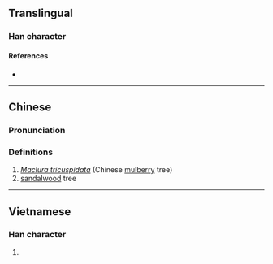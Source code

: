 {{character info/new}}
==Translingual==

===Han character===
{{Han char|rn=75|rad=木|as=13|sn=17|four=|canj=DJJJ|ids=⿰木幹}}

====References====
* {{Han ref|kx=0556.200|dkj=15652|dj=0945.350|hdz=21299.100|uh=6A8A|ud=27274}}

----

==Chinese==
{{zh-forms}}

===Pronunciation===
{{zh-pron
|m=gàn
|c=gon1
|mc=y
|oc=y
|cat=
}}

===Definitions===
{{zh-hanzi}}

# ''[[w:Maclura tricuspidata|Maclura tricuspidata]]'' (Chinese [[mulberry]] tree)
# [[sandalwood]] tree
{{attention|zh|1. 柘木, 2. 檀木}}

{{zh-cat|Trees}}

----

==Vietnamese==

===Han character===
{{vi-hantu|rs=木13|[[gán]], [[cán]]}}

# {{defn|lang=vi|sort=木13}}